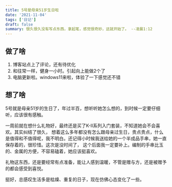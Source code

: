 ```yaml
---
title: 5号是母亲51岁生日啦
date: '2021-11-04'
tags: ['日记']
draft: false
summary: 很久很久没有写点东西，拿起笔，感觉很奇妙，这就开始了。 --凌晨1:12
---
```


## 做了啥

1. 博客站点上了评论，还有待优化
2. 和往常一样，健身一小时。引起向上能做2个了
3. 电脑更新啦。windows11来啦，体验了一下感觉还不错

## 想了啥

5号就是母亲51岁的生日了，年过半百，想听听她怎么想的，到时候一定要仔细听，应该很有感触。

一周前就在想什么礼物好，最终还是买了K-II系列入门套装，不知道她会不会喜欢。其实纠结了很久，
想着这么多年都没有怎么跟母亲过生日，贵点贵点，什么是值得和不值得呢，我不明白。还记得小时候我送给她的一个半成品手串，她一直保存着的，很珍惜。这次是没时间了，
这个后面我一定要补上。编制的手串比玉的、金属的方便，不容易磕着，她应该挺喜欢。

礼物这东西，还是要经常有点准备，能让人感到温暖，不管是赠与方，还是被赠予的都会感受到喜悦。

挺好，总感叹生活多是枯燥、重复的日子，现在仿佛心态变化了一些。
